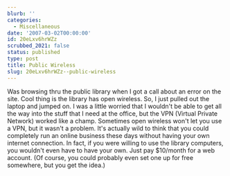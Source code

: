 ```yaml
---
blurb: ''
categories:
  - Miscellaneous
date: '2007-03-02T00:00:00'
id: 20eLxv6hrWZz
scrubbed_2021: false
status: published
type: post
title: Public Wireless
slug: 20eLxv6hrWZz--public-wireless
---
```


Was browsing thru the public library when I got a call about an
error on the site. Cool thing is the library has open wireless. So,
I just pulled out the laptop and jumped on. I was a little worried
that I wouldn't be able to get all the way into the stuff that I
need at the office, but the VPN (Virtual Private Network) worked
like a champ. Sometimes open wireless won't let you use a VPN, but
it wasn't a problem. It's actually wild to think that you could
completely run an online business these days without having your
own internet connection. In fact, if you were willing to use the
library computers, you wouldn't even have to have your own. Just
pay $10/month for a web account. (Of course, you could probably
even set one up for free somewhere, but you get the idea.)
